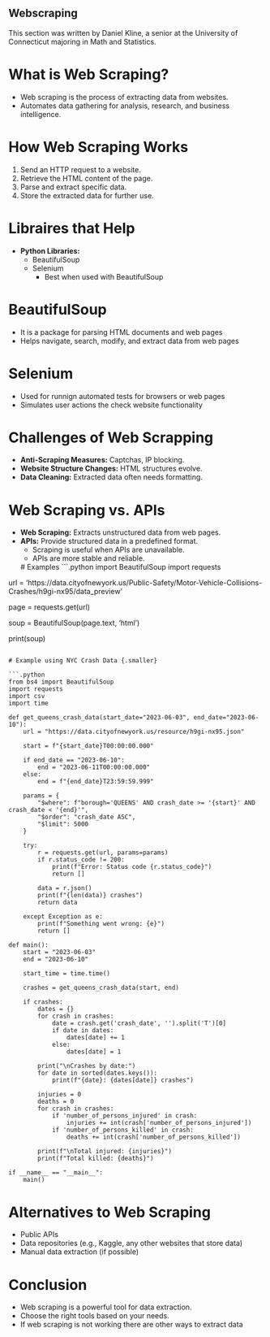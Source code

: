 ## Webscraping

This section was written by Daniel Kline, a senior at the University of 
Connecticut majoring in Math and Statistics.

# What is Web Scraping? 
- Web scraping is the process of extracting data from websites.
- Automates data gathering for analysis, research, and business intelligence.

# How Web Scraping Works
1. Send an HTTP request to a website.
2. Retrieve the HTML content of the page.
3. Parse and extract specific data.
4. Store the extracted data for further use.

# Libraires that Help
- **Python Libraries:**
   - BeautifulSoup
   - Selenium
        - Best when used with BeautifulSoup

# BeautifulSoup
   - It is a package for parsing HTML documents and web pages
   - Helps navigate, search, modify, and extract data from web pages

# Selenium
- Used for runnign automated tests for browsers or web pages
- Simulates user actions the check website functionality

# Challenges of Web Scrapping
- **Anti-Scraping Measures:** Captchas, IP blocking.
- **Website Structure Changes:** HTML structures evolve.
- **Data Cleaning:** Extracted data often needs formatting.

# Web Scraping vs. APIs
- **Web Scraping:** Extracts unstructured data from web pages.
- **APIs:** Provide structured data in a predefined format.
   - Scraping is useful when APIs are unavailable.
   - APIs are more stable and reliable.

   # Examples
```.python
import BeautifulSoup
import requests

url = 'https://data.cityofnewyork.us/Public-Safety/Motor-Vehicle-Collisions-Crashes/h9gi-nx95/data_preview'

page = requests.get(url)

soup = BeautifulSoup(page.text, 'html')

print(soup)
```

# Example using NYC Crash Data {.smaller}

```.python
from bs4 import BeautifulSoup
import requests
import csv
import time

def get_queens_crash_data(start_date="2023-06-03", end_date="2023-06-10"):
    url = "https://data.cityofnewyork.us/resource/h9gi-nx95.json"

    start = f"{start_date}T00:00:00.000"

    if end_date == "2023-06-10":
        end = "2023-06-11T00:00:00.000" 
    else:
        end = f"{end_date}T23:59:59.999"

    params = {
        "$where": f"borough='QUEENS' AND crash_date >= '{start}' AND crash_date < '{end}'",
        "$order": "crash_date ASC",
        "$limit": 5000 
    }

    try:
        r = requests.get(url, params=params)
        if r.status_code != 200:
            print(f"Error: Status code {r.status_code}")
            return []
            
        data = r.json()
        print(f"{len(data)} crashes")
        return data
        
    except Exception as e:
        print(f"Something went wrong: {e}")
        return []

def main():
    start = "2023-06-03"
    end = "2023-06-10"

    start_time = time.time()

    crashes = get_queens_crash_data(start, end)
    
    if crashes:
        dates = {}
        for crash in crashes:
            date = crash.get('crash_date', '').split('T')[0]
            if date in dates:
                dates[date] += 1
            else:
                dates[date] = 1
        
        print("\nCrashes by date:")
        for date in sorted(dates.keys()):
            print(f"{date}: {dates[date]} crashes")
        
        injuries = 0
        deaths = 0
        for crash in crashes:
            if 'number_of_persons_injured' in crash:
                injuries += int(crash['number_of_persons_injured'])
            if 'number_of_persons_killed' in crash:
                deaths += int(crash['number_of_persons_killed'])
        
        print(f"\nTotal injured: {injuries}")
        print(f"Total killed: {deaths}")

if __name__ == "__main__":
    main()
```
# Alternatives to Web Scraping
- Public APIs
- Data repositories (e.g., Kaggle, any other websites that store data)
- Manual data extraction (if possible)

# Conclusion
- Web scraping is a powerful tool for data extraction.
- Choose the right tools based on your needs.
- If web scraping is not working there are other ways to extract data